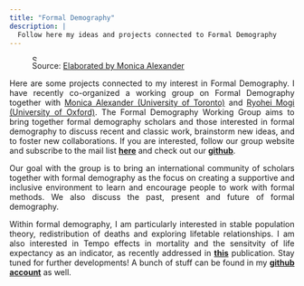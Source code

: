 ```yaml
---
title: "Formal Demography"
description: |
  Follow here my ideas and projects connected to Formal Demography
---
```


![Source: 
[Elaborated by Monica Alexander](https://formaldemography.github.io/working_group/)](fdwg_logo.jpg){width=10}


<style>
body {
text-align: justify}
</style>


Here are some projects connected to my interest in Formal Demography. I have recently co-organized a working group on Formal Demography together with [Monica Alexander (University of Toronto)](https://www.monicaalexander.com/) and [Ryohei Mogi (University of Oxford)](https://www.ox.ac.uk/news-and-events/find-an-expert/dr-ryohei-mogi). The Formal Demography Working Group aims to bring together formal demography scholars and those interested in formal demography to discuss recent and classic work, brainstorm new ideas, and to foster new collaborations. If you are interested, follow our group website and subscribe to the mail list [**here**](https://formaldemography.github.io/working_group/) and check out our [**github**](https://github.com/formaldemography/working_group).

Our goal with the group is to bring an international community of scholars together with formal demography as the focus on creating a supportive and inclusive environment to learn and encourage people to work with formal methods. We also discuss the past, present and future of formal demography.

Within formal demography, I am particularly interested in stable population theory, redistribution of deaths and exploring lifetable relationships. I am also interested in Tempo effects in mortality and the sensitvity of life expectancy as an indicator, as recently addressed in [**this**](https://www.karger.com/Article/FullText/500955) publication. Stay tuned for further developments! A bunch of stuff can be found in my [**github account**](https://github.com/vdilego) as well.
